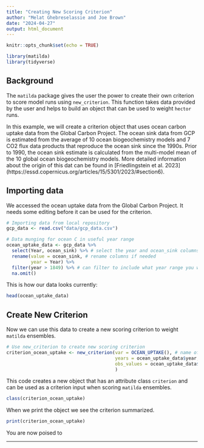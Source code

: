 ```yaml
---
title: "Creating New Scoring Criterion"
author: "Melat Ghebreselassie and Joe Brown"
date: "2024-04-27"
output: html_document
---
```


```r
knitr::opts_chunk$set(echo = TRUE)
```

```r
library(matilda)
library(tidyverse)
```
## Background

The `matilda` package gives the user the power to create their own criterion to score model runs using `new_criterion`. This function takes data provided by the user and helps to build an object that can be used to weight `hector` runs.

In this example, we will create a criterion object that uses ocean carbon uptake data from the Global Carbon Project. The ocean sink data from GCP is estimated from the average of 10 ocean biogeochemistry models and 7 CO2 flux data products that reproduce the ocean sink since the 1990s. Prior to 1990, the ocean sink estimate is calculated from the multi-model mean of the 10 global ocean biogeochemistry models. More detailed information about the origin of this dat can be found in [Friedlingstein et al. 2023] (https://essd.copernicus.org/articles/15/5301/2023/#section6).

## Importing data 
We accessed the ocean uptake data from the Global Carbon Project. It needs some editing before it can be used for the criterion.
```r

# Importing data from local repository
gcp_data <- read.csv("data/gcp_data.csv")

# Data munging for ocean C in useful year range
ocean_uptake_data <- gcp_data %>% 
  select(Year, ocean_sink) %>% # select the year and ocean_sink columns
  rename(value = ocean_sink, # rename columns if needed 
         year = Year) %>% 
  filter(year > 1849) %>% # can filter to include what year range you want. Here I show filtering 1850-present 
  na.omit()

```

This is how our data looks currently:
```r
head(ocean_uptake_data)
```

## Create New Criterion

Now we can use this data to create a new scoring criterion to weight `matilda` ensembles.

```r

# Use new_criterion to create new scoring criterion
criterion_ocean_uptake <- new_criterion(var = OCEAN_UPTAKE(), # name of the variable in the model output used for comparison
                                        years = ocean_uptake_data$year, # year range of the scoring data
                                        obs_values = ocean_uptake_data$value # values used for scoring
                                        ) 

```

This code creates a new object that has an attribute class `criterion` and can be used as a criterion input when scoring `matilda` ensembles.

```r
class(criterion_ocean_uptake)
```
When we print the object we see the criterion summarized.

```r

print(criterion_ocean_uptake)

```

You are now poised to 

____